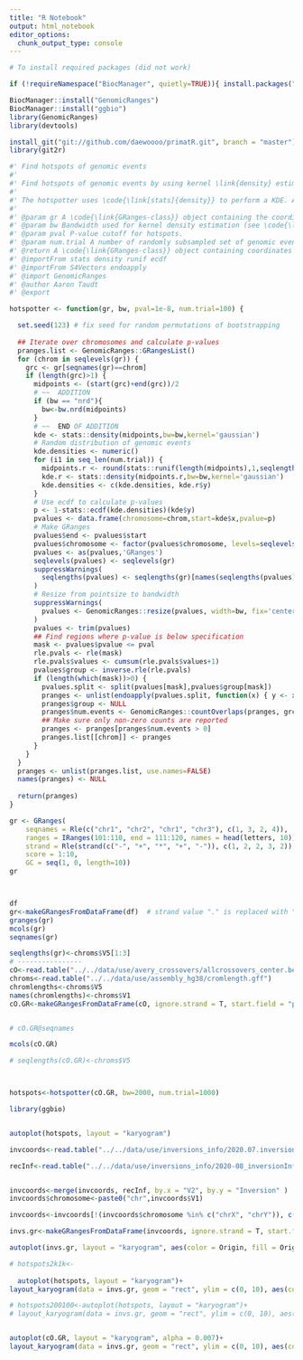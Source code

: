 ```yaml
---
title: "R Notebook"
output: html_notebook
editor_options: 
  chunk_output_type: console
---
```


```r

# To install required packages (did not work)

if (!requireNamespace("BiocManager", quietly=TRUE)){ install.packages("BiocManager") }

BiocManager::install("GenomicRanges")
BiocManager::install("ggbio")
library(GenomicRanges)
library(devtools)

install_git("git://github.com/daewoooo/primatR.git", branch = "master")
library(git2r)

```

```r

#' Find hotspots of genomic events
#'
#' Find hotspots of genomic events by using kernel \link{density} estimation.
#'
#' The hotspotter uses \code{\link[stats]{density}} to perform a KDE. A p-value is calculated by comparing the density profile of the genomic events with the density profile of a randomly subsampled set of genomic events. Due to this random sampling, the result can vary for each function call, most likely for hotspots whose p-value is close to the specified \code{pval}.
#' 
#' @param gr A \code{\link{GRanges-class}} object containing the coordinates of the genomic events.
#' @param bw Bandwidth used for kernel density estimation (see \code{\link[stats]{density}}).
#' @param pval P-value cutoff for hotspots.
#' @param num.trial A number of randomly subsampled set of genomic events.
#' @return A \code{\link{GRanges-class}} object containing coordinates of hotspots with p-values.
#' @importFrom stats density runif ecdf
#' @importFrom S4Vectors endoapply
#' @import GenomicRanges
#' @author Aaron Taudt
#' @export

hotspotter <- function(gr, bw, pval=1e-8, num.trial=100) {

  set.seed(123) # fix seed for random permutations of bootstrapping
  
  ## Iterate over chromosomes and calculate p-values
  pranges.list <- GenomicRanges::GRangesList()
  for (chrom in seqlevels(gr)) {
    grc <- gr[seqnames(gr)==chrom]
    if (length(grc)>1) {
      midpoints <- (start(grc)+end(grc))/2
      # ~~  ADDITION
      if (bw == "nrd"){
        bw<-bw.nrd(midpoints)
      }
      # ~~  END OF ADDITION
      kde <- stats::density(midpoints,bw=bw,kernel='gaussian')
      # Random distribution of genomic events
      kde.densities <- numeric()
      for (i1 in seq_len(num.trial)) {
        midpoints.r <- round(stats::runif(length(midpoints),1,seqlengths(gr)[chrom]))
        kde.r <- stats::density(midpoints.r,bw=bw,kernel='gaussian')
        kde.densities <- c(kde.densities, kde.r$y)
      }
      # Use ecdf to calculate p-values 
      p <- 1-stats::ecdf(kde.densities)(kde$y)
      pvalues <- data.frame(chromosome=chrom,start=kde$x,pvalue=p)
      # Make GRanges
      pvalues$end <- pvalues$start
      pvalues$chromosome <- factor(pvalues$chromosome, levels=seqlevels(gr))
      pvalues <- as(pvalues,'GRanges')
      seqlevels(pvalues) <- seqlevels(gr)
      suppressWarnings(
        seqlengths(pvalues) <- seqlengths(gr)[names(seqlengths(pvalues))]
      )
      # Resize from pointsize to bandwidth
      suppressWarnings(
        pvalues <- GenomicRanges::resize(pvalues, width=bw, fix='center')
      )
      pvalues <- trim(pvalues)
      ## Find regions where p-value is below specification
      mask <- pvalues$pvalue <= pval
      rle.pvals <- rle(mask)
      rle.pvals$values <- cumsum(rle.pvals$values+1)
      pvalues$group <- inverse.rle(rle.pvals)
      if (length(which(mask))>0) {
        pvalues.split <- split(pvalues[mask],pvalues$group[mask])
        pranges <- unlist(endoapply(pvalues.split, function(x) { y <- x[1]; end(y) <- end(x)[length(x)]; y$pvalue <- min(x$pvalue); return(y) }))
        pranges$group <- NULL
        pranges$num.events <- GenomicRanges::countOverlaps(pranges, grc)
        ## Make sure only non-zero counts are reported
        pranges <- pranges[pranges$num.events > 0]
        pranges.list[[chrom]] <- pranges
      }
    }
  }
  pranges <- unlist(pranges.list, use.names=FALSE)
  names(pranges) <- NULL
  
  return(pranges)
}

```

```r
gr <- GRanges(
    seqnames = Rle(c("chr1", "chr2", "chr1", "chr3"), c(1, 3, 2, 4)),
    ranges = IRanges(101:110, end = 111:120, names = head(letters, 10)),
    strand = Rle(strand(c("-", "+", "*", "+", "-")), c(1, 2, 2, 3, 2)),
    score = 1:10,
    GC = seq(1, 0, length=10))
gr



df
gr<-makeGRangesFromDataFrame(df)  # strand value "." is replaced with "*"
granges(gr)
mcols(gr)
seqnames(gr)

seqlengths(gr)<-chroms$V5[1:3]
# ----------------
cO<-read.table("../../data/use/avery_crossovers/allcrossovers_center.bed", header = T)
chroms<-read.table("../../data/use/assembly_hg38/cromlength.gff")
chromlengths<-chroms$V5
names(chromlengths)<-chroms$V1
cO.GR<-makeGRangesFromDataFrame(cO, ignore.strand = T, start.field = "pos.leftbound", end.field = "pos.rightbound",seqinfo = chromlengths )


# cO.GR@seqnames

mcols(cO.GR)

# seqlengths(cO.GR)<-chroms$V5



hotspots<-hotspotter(cO.GR, bw=2000, num.trial=1000)

library(ggbio)


autoplot(hotspots, layout = "karyogram")

invcoords<-read.table("../../data/use/inversions_info/2020.07.inversions_hg38.csv", sep = "\t")

recInf<-read.table("../../data/use/inversions_info/2020-08_inversionInfo_hg38.csv", sep = "\t", header  =TRUE)


invcoords<-merge(invcoords, recInf, by.x = "V2", by.y = "Inversion" )
invcoords$chromosome<-paste0("chr",invcoords$V1)

invcoords<-invcoords[!(invcoords$chromosome %in% c("chrX", "chrY")), c("V2", "chromosome", "V3", "V6", "Origin")]

invs.gr<-makeGRangesFromDataFrame(invcoords, ignore.strand = T, start.field = "V3", end.field = "V6", seqnames.field = "chromosome", seqinfo = chromlengths, keep.extra.columns = T)

autoplot(invs.gr, layout = "karyogram", aes(color = Origin, fill = Origin))

# hotspots2k1k<-
  
  autoplot(hotspots, layout = "karyogram")+
layout_karyogram(data = invs.gr, geom = "rect", ylim = c(0, 10), aes(color = Origin, fill = Origin)) 

# hotspots200100<-autoplot(hotspots, layout = "karyogram")+
# layout_karyogram(data = invs.gr, geom = "rect", ylim = c(0, 10), aes(color = Origin, fill = Origin)) 


autoplot(cO.GR, layout = "karyogram", alpha = 0.007)+
layout_karyogram(data = invs.gr, geom = "rect", ylim = c(0, 10), aes(color = Origin, fill = Origin)) 




```


```r




```
